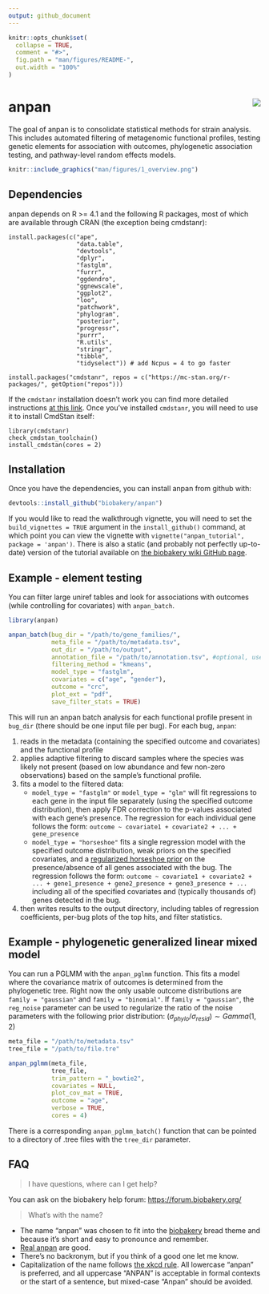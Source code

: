 ```yaml
---
output: github_document
---
```


<!-- README.md is generated from README.Rmd. Please edit that file -->

```r
knitr::opts_chunk$set(
  collapse = TRUE,
  comment = "#>",
  fig.path = "man/figures/README-",
  out.width = "100%"
)
```

# anpan <img src="man/figures/logo.png" align="right"/>

<!-- badges: start -->
<!-- badges: end -->

The goal of anpan is to consolidate statistical methods for strain analysis. This includes automated filtering of metagenomic functional profiles, testing genetic elements for association with outcomes, phylogenetic association testing, and pathway-level random effects models.

```r
knitr::include_graphics("man/figures/1_overview.png")
```


## Dependencies

anpan depends on R >= 4.1 and the following R packages, most of which are available through CRAN (the exception being cmdstanr):

```
install.packages(c("ape", 
                   "data.table", 
                   "devtools",
                   "dplyr", 
                   "fastglm",
                   "furrr", 
                   "ggdendro",
                   "ggnewscale",
                   "ggplot2",
                   "loo",
                   "patchwork",
                   "phylogram",
                   "posterior",
                   "progressr",
                   "purrr", 
                   "R.utils",
                   "stringr",
                   "tibble",
                   "tidyselect")) # add Ncpus = 4 to go faster

install.packages("cmdstanr", repos = c("https://mc-stan.org/r-packages/", getOption("repos")))
```

If the `cmdstanr` installation doesn't work you can find more detailed instructions [at this link](https://mc-stan.org/cmdstanr/). Once you've installed `cmdstanr`, you will need to use it to install CmdStan itself:

```
library(cmdstanr)
check_cmdstan_toolchain()
install_cmdstan(cores = 2)
```

## Installation

Once you have the dependencies, you can install anpan from github with:

```r
devtools::install_github("biobakery/anpan")
```

If you would like to read the walkthrough vignette, you will need to set the `build_vignettes = TRUE` argument in the `install_github()` command, at which point you can view the vignette with `vignette("anpan_tutorial", package = 'anpan')`. There is also a static (and probably not perfectly up-to-date) version of the tutorial available on [the biobakery wiki GitHub page](https://github.com/biobakery/biobakery/wiki/anpan-tutorial).

## Example - element testing

You can filter large uniref tables and look for associations with outcomes (while controlling for covariates) with `anpan_batch`. 

```r
library(anpan)

anpan_batch(bug_dir = "/path/to/gene_families/",
            meta_file = "/path/to/metadata.tsv",
            out_dir = "/path/to/output",
            annotation_file = "/path/to/annotation.tsv", #optional, used for plots
            filtering_method = "kmeans",
            model_type = "fastglm",
            covariates = c("age", "gender"),
            outcome = "crc",
            plot_ext = "pdf",
            save_filter_stats = TRUE)
```
This will run an anpan batch analysis for each functional profile present in `bug_dir` (there should be one input file per bug). For each bug, `anpan`: 

1) reads in the metadata (containing the specified outcome and covariates) and the functional profile 
2) applies adaptive filtering to discard samples where the species was likely not present (based on low abundance and few non-zero observations) based on the sample's functional profile.
3) fits a model to the filtered data:
    * `model_type = "fastglm"` or `model_type = "glm"` will fit regressions to each gene in the input file separately (using the specified outcome distribution), then apply FDR correction to the p-values associated with each gene's presence. The regression for each individual gene follows the form: `outcome ~ covariate1 + covariate2 + ... + gene_presence`
    * `model_type = "horseshoe"` fits a single regression model with the specified outcome distribution, weak priors on the specified covariates, and a [regularized horseshoe prior](https://paul-buerkner.github.io/brms/reference/horseshoe.html) on the presence/absence of all genes associated with the bug. The regression follows the form: `outcome ~ covariate1 + covariate2 + ... + gene1_presence + gene2_presence + gene3_presence + ...` including all of the specified covariates and (typically thousands of) genes detected in the bug.
4) then writes results to the output directory, including tables of regression coefficients, per-bug plots of the top hits, and filter statistics.

## Example - phylogenetic generalized linear mixed model

You can run a PGLMM with the `anpan_pglmm` function. This fits a model where the covariance matrix of outcomes is determined from the phylogenetic tree. Right now the only usable outcome distributions are `family = "gaussian"` and `family = "binomial"`. If `family = "gaussian"`, the `reg_noise` parameter can be used to regularize the ratio of the noise parameters with the following prior distribution: $(\sigma_{phylo} / \sigma_{resid}) \sim Gamma(1,2)$

```r
meta_file = "/path/to/metadata.tsv" 
tree_file = "/path/to/file.tre"

anpan_pglmm(meta_file,
            tree_file,
            trim_pattern = "_bowtie2",
            covariates = NULL,
            plot_cov_mat = TRUE,
            outcome = "age",
            verbose = TRUE,
            cores = 4)
```

There is a corresponding `anpan_pglmm_batch()` function that can be pointed to a directory of .tree files with the `tree_dir` parameter.

## FAQ

> I have questions, where can I get help?

You can ask on the biobakery help forum: [https://forum.biobakery.org/](https://forum.biobakery.org/)

> What's with the name?

* The name "anpan" was chosen to fit into the [biobakery](https://huttenhower.sph.harvard.edu/tools/) bread theme and because it's short and easy to pronounce and remember. 
* [Real anpan](https://duckduckgo.com/?q=anpan&t=h_&iax=images&ia=images) are good.
* There's no backronym, but if you think of a good one let me know.
* Capitalization of the name follows [the xkcd rule](https://xkcd.com/about/). All lowercase "anpan" is preferred, and all uppercase "ANPAN" is acceptable in formal contexts or the start of a sentence, but mixed-case "Anpan" should be avoided.


